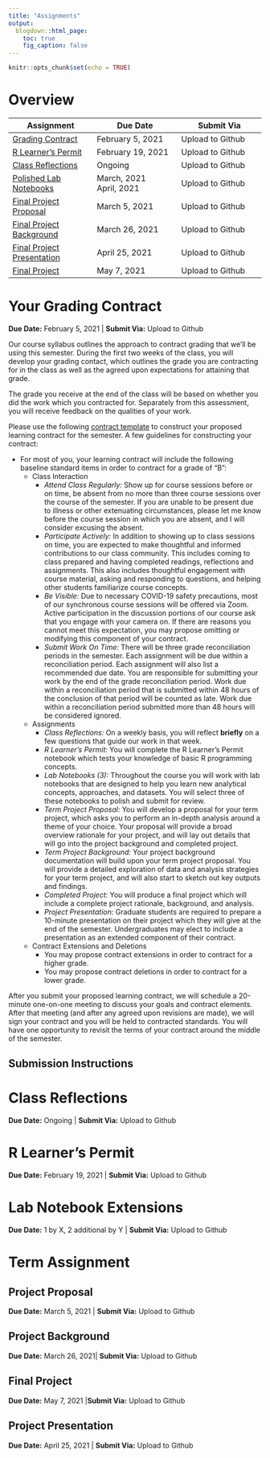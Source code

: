 ```yaml
---
title: "Assignments"
output:
  blogdown::html_page:
    toc: true
    fig_caption: false
---
```


```r
knitr::opts_chunk$set(echo = TRUE)
```

# Overview

| Assignment | Due Date | Submit Via |
|-|-|-|
| [Grading Contract](#your-grading-contract) | February 5, 2021 | Upload to Github |
| [R Learner's Permit](#r-learners-permit) | February 19, 2021  | Upload to Github |
| [Class Reflections](#class-reflections) | Ongoing | Upload to Github |
| [Polished Lab Notebooks](#lab-notebook-extensions) | March, 2021</br> April, 2021 | Upload to Github |
| [Final Project Proposal](#project-proposal) | March 5, 2021  | Upload to Github |
| [Final Project Background](#project-background) | March 26, 2021  | Upload to Github |
| [Final Project Presentation](#project-presentation) | April 25, 2021  | Upload to Github |
| [Final Project](#final-project) | May 7, 2021  | Upload to Github |

# Your Grading Contract

**Due Date:** February 5, 2021 | **Submit Via:** Upload to Github

Our course syllabus outlines the approach to contract grading that we'll be using this semester. During the first two weeks of the class, you will develop your grading contact, which outlines the grade you are contracting for in the class as well as the agreed upon expectations for attaining that grade.

The grade you receive at the end of the class will be based on whether you did the work which you contracted for. Separately from this assessment, you will receive feedback on the qualities of your work.

Please use the following [contract template](/documents/UP494 S21 Learning Contract.docx) to construct your proposed learning contract for the semester. A few guidelines for constructing your contract:

- For most of you, your learning contract will include  the following baseline standard items in order to contract for a grade of "B": 
  - Class Interaction
      - *Attend Class Regularly:* Show up for course sessions before or on time, be absent from no more than three course sessions over the course of the semester. If you are unable to be present due to illness or other extenuating circumstances, please let me know before the course session in which you are absent, and I will consider excusing the absent.
      - *Participate Actively:* In addition to showing up to class sessions on time, you are expected to make thoughtful and informed contributions to our class community. This includes coming to class prepared and having completed readings, reflections and assignments. This also includes thoughtful engagement with course material, asking and responding to questions, and helping other students familiarize course concepts.
      - *Be Visible:* Due to necessary COVID-19 safety precautions, most of our synchronous course sessions will be offered via Zoom. Active participation in the discussion portions of our course ask that you engage with your camera on. If there are reasons you cannot meet this expectation, you may propose omitting or modifying this component of your contract.
      - *Submit Work On Time:* There will be three grade reconciliation periods in the semester. Each assignment will be due within a reconciliation period. Each assignment will also list a recommended due date. You are responsible for submitting your work by the end of the grade reconciliation period. Work due within a reconciliation period that is submitted within 48 hours of the conclusion of that period will be counted as late. Work due within a reconciliation period submitted more than 48 hours will be considered ignored.
  - Assignments  
      - *Class Reflections:* On a weekly basis, you will reflect **briefly** on a few questions that guide our work in that week.
      - *R Learner's Permit:* You will complete the R Learner's Permit notebook which tests your knowledge of basic R programming concepts.
      - *Lab Notebooks (3):* Throughout the course you will work with lab notebooks that are designed to help you learn new analytical concepts, approaches, and datasets. You will select three of these notebooks to polish and submit for review.
      - *Term Project Proposal:* You will develop a proposal for your term project, which asks you to perform an in-depth analysis around a theme of your choice. Your proposal will provide a broad overview rationale for your project, and will lay out details that will go into the project background and completed project.
      - *Term Project Background:* Your project background documentation will build upon your term project proposal. You will provide a detailed exploration of data and analysis strategies for your term project, and will also start to sketch out key outputs and findings.
      - *Completed Project:* You will produce a final project which will include a complete project rationale, background, and analysis. 
      - *Project Presentation:* Graduate students are required to prepare a 10-minute presentation on their project which they will give at the end of the semester. Undergraduates may elect to include a presentation as an extended component of their contract.
  - Contract Extensions and Deletions
    - You may propose contract extensions in order to contract for a higher grade. 
    - You may propose contract deletions in order to contract for a lower grade.

After you submit your proposed learning contract, we will schedule a 20-minute one-on-one meeting to discuss your goals and contract elements. After that meeting (and after any agreed upon revisions are made), we will sign your contract and you will be held to contracted standards. You will have one opportunity to revisit the terms of your contract around the middle of the semester.

## Submission Instructions

# Class Reflections
**Due Date:** Ongoing | **Submit Via:** Upload to Github

# R Learner's Permit
**Due Date:** February 19, 2021 | **Submit Via:** Upload to Github

# Lab Notebook Extensions
**Due Date:** 1 by X, 2 additional by Y | **Submit Via:** Upload to Github

# Term Assignment
## Project Proposal
**Due Date:** March 5, 2021 | **Submit Via:** Upload to Github

## Project Background
**Due Date:** March 26, 2021| **Submit Via:** Upload to Github

## Final Project
**Due Date:** May 7, 2021 |**Submit Via:** Upload to Github

## Project Presentation
**Due Date:** April 25, 2021 | **Submit Via:** Upload to Github

